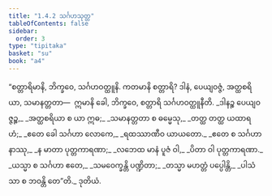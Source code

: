 ```yaml
---
title: "1.4.2 သင်္ဂဟသုတ္တ"
tableOfContents: false
sidebar:
  order: 3
type: "tipitaka"
basket: "su"
book: "a4"
---
```



<DynamicBreadcrumb />

<Division number="32" book="a4">

<Paragraph number="218" book="a4">
“စတ္တာရိမာနိ, ဘိက္ခဝေ, သင်္ဂဟဝတ္ထူနိ. ကတမာနိ စတ္တာရိ? ဒါနံ, ပေယျဝဇ္ဇံ, အတ္ထစရိယာ, သမာနတ္တတာ—  ဣမာနိ ခေါ, ဘိက္ခဝေ, စတ္တာရိ သင်္ဂဟဝတ္ထူနီတိ.
</Paragraph>

<Paragraph number="219" type="verses" book="a4">
_ဒါနဉ္စ ပေယျဝဇ္ဇဉ္စ,_  
_အတ္ထစရိယာ စ ယာ ဣဓ;_  
_သမာနတ္တတာ စ ဓမ္မေသု,_  
_တတ္ထ တတ္ထ ယထာရဟံ;_  
_ဧတေ ခေါ သင်္ဂဟာ လောကေ,_  
_ရထဿာဏီဝ ယာယတော._  

</Paragraph>

<Paragraph number="220" type="verses" book="a4">
_ဧတေ စ သင်္ဂဟာ နာဿု,_  
_န မာတာ ပုတ္တကာရဏာ;_  
_လဘေထ မာနံ ပူဇံ ဝါ,_  
_ပိတာ ဝါ ပုတ္တကာရဏာ._  

</Paragraph>

<Paragraph number="221" type="verses" book="a4">
_ယသ္မာ စ သင်္ဂဟာ ဧတေ,_  
_သမဝေက္ခန္တိ ပဏ္ဍိတာ;_  
_တသ္မာ မဟတ္တံ ပပ္ပေါန္တိ,_  
_ပါသံသာ စ ဘဝန္တိ တေ”တိ._  


</Paragraph>
</Division>

<Paragraph number="222" type="center" book="a4">
ဒုတိယံ.
</Paragraph>